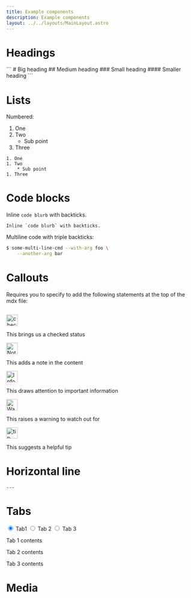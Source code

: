 ```yaml
---
title: Example components
description: Example components
layout: ../../layouts/MainLayout.astro
---
```




# Headings

<div>
  ``` # Big heading ## Medium heading ### Small heading #### Smaller heading ```
</div>

# Lists

Numbered:

1. One
1. Two
   - Sub point
1. Three

```
1. One
1. Two
    * Sub point
1. Three
```

# Code blocks

Inline `code blurb` with backticks.

```
Inline `code blurb` with backticks.
```

Multiline code with triple backticks:

```bash
$ some-multi-line-cmd --with-arg foo \
    --another-arg bar
```

# Callouts

Requires you to specify to add the following statements at the top of the mdx file:

```
```

<Notification type="checked">
  <img src={checked} alt="checkmark" width="30px" height="30px" />
  <div class="prose-md prose-p:my-2 prose-a:text-purple-dark prose-a:underline">
    <p>This brings us a checked status</p>
  </div>
</Notification>

<Notification type="note">
  <img src={note} alt="Note" width="30px" height="30px" />
  <div class="prose-md prose-p:my-2 prose-a:text-purple-dark prose-a:underline">
    <p>This adds a note in the content</p>
  </div>
</Notification>

<Notification type="information">
  <img src={info} alt="Information" width="30px" height="30px" />
  <div class="prose-md prose-p:my-2 prose-a:text-purple-dark prose-a:underline">
    <p>This draws attention to important information</p>
  </div>
</Notification>

<Notification type="warn">
  <img src={warning} alt="Warning" width="30px" height="30px" />
  <div class="prose-md prose-p:my-2 prose-a:text-purple-dark prose-a:underline">
    <p>This raises a warning to watch out for</p>
  </div>
</Notification>

<Notification type="tip">
  <img src={tip} alt="tip" width="30px" height="30px" />
  <div class="prose-md prose-p:my-2 prose-a:text-purple-dark prose-a:underline">
    <p>This suggests a helpful tip</p>
  </div>
</Notification>

# Horizontal line

```
---
```

# Tabs

<div class="pc-tabx w-full max-w-2xl m-0">
  <input checked id="tab1" type="radio" name="pct" class="hidden peer/tab1" />
  <label
    for="tab1"
    class="font-medium text-sm leading-7 float-left py-4 px-6 border-b-2 border-purple-divider mb--4 text-white peer-checked/tab1:border-b-4 peer-checked/tab1:border-purple-bright peer-checked/tab1:font-bold"
  >
    Tab1
  </label>
  <input id="tab2" type="radio" name="pct" class="hidden peer/tab2" />
  <label
    for="tab2"
    class="font-medium text-sm leading-7 float-left py-4 px-6 border-b-2 border-purple-divider mb--4 text-white peer-checked/tab2:border-b-4 peer-checked/tab2:border-purple-bright peer-checked/tab2:font-bold"
  >
    Tab 2
  </label>
  <input id="tab3" type="radio" name="pct" class="hidden peer/tab3" />
  <label
    for="tab3"
    class="font-medium text-sm leading-7 float-left py-4 px-6 border-b-2 border-purple-divider mb--4 text-white peer-checked/tab3:border-b-4 peer-checked/tab3:border-purple-bright peer-checked/tab3:font-bold"
  >
    Tab 3
  </label>
  <div class="hidden peer-checked/tab1:block clear-both p-5 w-full">
    <p>Tab 1 contents</p>
  </div>
  <div class="hidden peer-checked/tab2:block clear-both p-5 w-full">
    <p>Tab 2 contents</p>
  </div>
  <div class="hidden peer-checked/tab3:block clear-both p-5 w-full">
    <p>Tab 3 contents</p>
  </div>
</div>

# Media


